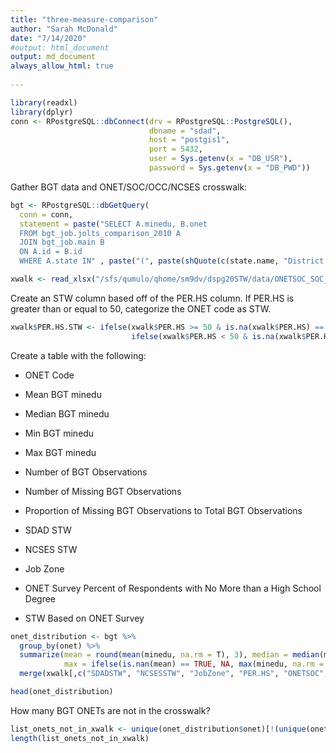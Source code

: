 ```yaml
---
title: "three-measure-comparison"
author: "Sarah McDonald"
date: "7/14/2020"
#output: html_document
output: md_document
always_allow_html: true
  
---
```


```r
library(readxl)
library(dplyr)
conn <- RPostgreSQL::dbConnect(drv = RPostgreSQL::PostgreSQL(),
                               dbname = "sdad",
                               host = "postgis1",
                               port = 5432,
                               user = Sys.getenv(x = "DB_USR"),
                               password = Sys.getenv(x = "DB_PWD"))
```

Gather BGT data and ONET/SOC/OCC/NCSES crosswalk:
```r
bgt <- RPostgreSQL::dbGetQuery(
  conn = conn, 
  statement = paste("SELECT A.minedu, B.onet
  FROM bgt_job.jolts_comparison_2010 A
  JOIN bgt_job.main B
  ON A.id = B.id
  WHERE A.state IN" , paste("(", paste(shQuote(c(state.name, "District of Columbia"), type="sh"), collapse=", "), ")", sep = ""), sep = ""))

xwalk <- read_xlsx("/sfs/qumulo/qhome/sm9dv/dspg20STW/data/ONETSOC_SOC_OCC_NCSES_JUL2020.xlsx", na ="NA")
```

Create an STW column based off of the PER.HS column. If PER.HS is greater than or equal to 50, categorize the ONET code as STW. 
```r
xwalk$PER.HS.STW <- ifelse(xwalk$PER.HS >= 50 & is.na(xwalk$PER.HS) == FALSE, 1, 
                           ifelse(xwalk$PER.HS < 50 & is.na(xwalk$PER.HS) == FALSE, 0, NA))
```

Create a table with the following:

- ONET Code

- Mean BGT minedu

- Median BGT minedu

- Min BGT minedu

- Max BGT minedu

- Number of BGT Observations

- Number of Missing BGT Observations

- Proportion of Missing BGT Observations to Total BGT Observations

- SDAD STW 

- NCSES STW

- Job Zone

- ONET Survey Percent of Respondents with No More than a High School Degree

- STW Based on ONET Survey

```r
onet_distribution <- bgt %>%
  group_by(onet) %>%
  summarize(mean = round(mean(minedu, na.rm = T), 3), median = median(minedu, na.rm = T), min = ifelse(is.nan(mean) == TRUE, NA, min(minedu, na.rm = T)), 
            max = ifelse(is.nan(mean) == TRUE, NA, max(minedu, na.rm = T)), n_obs = n(), sum_nas = sum(is.na(minedu) ==TRUE), prop_nas = round(sum_nas/n_obs, 3)) %>%
  merge(xwalk[,c("SDADSTW", "NCSESSTW", "JobZone", "PER.HS", "ONETSOC", "PER.HS.STW")], by.x = "onet", by.y = "ONETSOC", all.x = T)

head(onet_distribution)
```

How many BGT ONETs are not in the crosswalk?
```r
list_onets_not_in_xwalk <- unique(onet_distribution$onet)[!(unique(onet_distribution$onet) %in% xwalk$ONETSOC)]
length(list_onets_not_in_xwalk)
```

